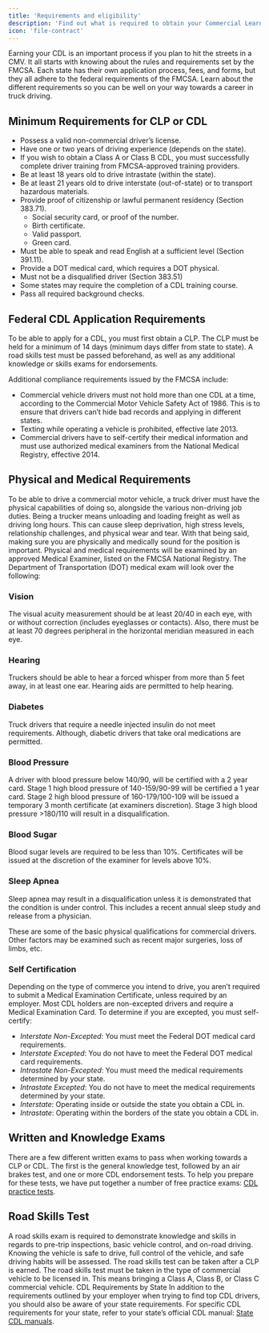 ```yaml
---
title: 'Requirements and eligibility'
description: 'Find out what is required to obtain your Commercial Learners Permit (CLP) or Commercial Drivers License (CDL).'
icon: 'file-contract'
---
```


Earning your CDL is an important process if you plan to hit the streets in a <Tooltip tip="Commercial Motorized Vehicle">CMV</Tooltip>. It all starts with knowing about the rules and requirements set by the <Tooltip tip="Federal Motor Carrier Safety Administration">FMCSA</Tooltip>. Each state has their own application process, fees, and forms, but they all adhere to the federal requirements of the FMCSA. Learn about the different requirements so you can be well on your way towards a career in truck driving.

## Minimum Requirements for CLP or CDL 
- Possess a valid non-commercial driver’s license. 
- Have one or two years of driving experience (depends on the state). 
- If you wish to obtain a Class A or Class B CDL, you must successfully complete driver training from FMCSA-approved training providers. 
- Be at least 18 years old to drive intrastate (within the state). 
- Be at least 21 years old to drive interstate (out-of-state) or to transport hazardous materials. 
- Provide proof of citizenship or lawful permanent residency (Section 383.71). 
    - Social security card, or proof of the number. 
    - Birth certificate. 
    - Valid passport. 
    - Green card. 
- Must be able to speak and read English at a sufficient level (Section 391.11). 
- Provide a DOT medical card, which requires a DOT physical. 
- Must not be a disqualified driver (Section 383.51) 
- Some states may require the completion of a CDL training course. 
- Pass all required background checks.

## Federal CDL Application Requirements 
To be able to apply for a CDL, you must first obtain a <Tooltip tip="Commercial Learner's Permit">CLP</Tooltip>. The CLP must be held for a minimum of 14 days (minimum days differ from state to state). A road skills test must be passed beforehand, as well as any additional knowledge or skills exams for endorsements. 

Additional compliance requirements issued by the FMCSA include: 
- Commercial vehicle drivers must not hold more than one CDL at a time, according to the Commercial Motor Vehicle Safety Act of 1986. This is to ensure that drivers can’t hide bad records and applying in different states. 
- Texting while operating a vehicle is prohibited, effective late 2013. 
- Commercial drivers have to self-certify their medical information and must use authorized medical examiners from the National Medical Registry, effective 2014. 

## Physical and Medical Requirements 
To be able to drive a commercial motor vehicle, a truck driver must have the physical capabilities of doing so, alongside the various non-driving job duties. Being a trucker means unloading and loading freight as well as driving long hours. This can cause sleep deprivation, high stress levels, relationship challenges, and physical wear and tear. With that being said, making sure you are physically and medically sound for the position is important. 
Physical and medical requirements will be examined by an approved Medical Examiner, listed on the FMCSA National Registry. The Department of Transportation (DOT) medical exam will look over the following: 

### Vision 
The visual acuity measurement should be at least 20/40 in each eye, with or without correction (includes eyeglasses or contacts). Also, there must be at least 70 degrees peripheral in the horizontal meridian measured in each eye. 

### Hearing 
Truckers should be able to hear a forced whisper from more than 5 feet away, in at least one ear. Hearing aids are permitted to help hearing. 

### Diabetes 
Truck drivers that require a needle injected insulin do not meet requirements. Although, diabetic drivers that take oral medications are permitted. 

### Blood Pressure 
A driver with blood pressure below 140/90, will be certified with a 2 year card. Stage 1 high blood pressure of 140-159/90-99 will be certified a 1 year card. Stage 2 high blood pressure of 160-179/100-109 will be issued a temporary 3 month certificate (at examiners discretion). Stage 3 high blood pressure >180/110 will result in a disqualification. 

### Blood Sugar 
Blood sugar levels are required to be less than 10%. Certificates will be issued at the discretion of the examiner for levels above 10%. 

### Sleep Apnea 
Sleep apnea may result in a disqualification unless it is demonstrated that the condition is under control. This includes a recent annual sleep study and release from a physician. 

These are some of the basic physical qualifications for commercial drivers. Other factors may be examined such as recent major surgeries, loss of limbs, etc. 

### Self Certification 
Depending on the type of commerce you intend to drive, you aren’t required to submit a Medical Examination Certificate, unless required by an employer. Most CDL holders are non-excepted drivers and require a Medical Examination Card. To determine if you are excepted, you must self-certify: 
- *Interstate Non-Excepted*: You must meet the Federal DOT medical card requirements. 
- *Interstate Excepted*: You do not have to meet the Federal DOT medical card requirements. 
- *Intrastate Non-Excepted*: You must meed the medical requirements determined by your state. 
- *Intrastate Excepted*: You do not have to meet the medical requirements determined by your state. 
- *Interstate*: Operating inside or outside the state you obtain a CDL in. 
- *Intrastate*: Operating within the borders of the state you obtain a CDL in. 

## Written and Knowledge Exams 
There are a few different written exams to pass when working towards a CLP or CDL. The first is the general knowledge test, followed by an air brakes test, and one or more CDL endorsement tests. To help you prepare for these tests, we have put together a number of free practice exams: [CDL practice tests](https://driving-tests.org/cdl-practice-test/). 

## Road Skills Test 
A road skills exam is required to demonstrate knowledge and skills in regards to pre-trip inspections, basic vehicle control, and on-road driving. Knowing the vehicle is safe to drive, full control of the vehicle, and safe driving habits will be assessed. The road skills test can be taken after a CLP is earned. The road skills test must be taken in the type of commercial vehicle to be licensed in. This means bringing a Class A, Class B, or Class C commercial vehicle. CDL Requirements by State In addition to the requirements outlined by your employer when trying to find top CDL drivers, you should also be aware of your state requirements. For specific CDL requirements for your state, refer to your state’s official CDL manual: [State CDL manuals](https://driving-tests.org/cdl-handbooks/). 
